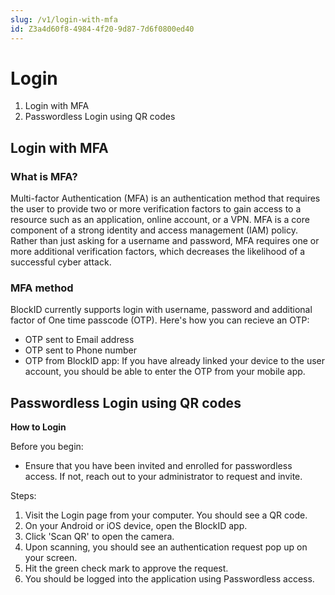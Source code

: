 ```yaml
---
slug: /v1/login-with-mfa
id: Z3a4d60f8-4984-4f20-9d87-7d6f0800ed40
---
```

# Login 

1. Login with MFA 
2. Passwordless Login using QR codes  

## Login with MFA
### What is MFA? 
Multi-factor Authentication (MFA) is an authentication method that requires the user to provide two or more verification factors to gain access to a resource such as an application, online account, or a VPN. MFA is a core component of a strong identity and access management (IAM) policy. Rather than just asking for a username and password, MFA requires one or more additional verification factors, which decreases the likelihood of a successful cyber attack. 

### MFA method 
BlockID currently supports login with username, password and additional factor of One time passcode (OTP). Here's how you can recieve an OTP: 

* OTP sent to Email address 
* OTP sent to Phone number 
* OTP from BlockID app: If you have already linked your device to the user account, you should be able to enter the OTP from your mobile app. 

## Passwordless Login using QR codes 
**How to Login**

Before you begin: 
* Ensure that you have been invited and enrolled for passwordless access. If not, reach out to your administrator to request and invite. 

Steps: 
1. Visit the Login page from your computer. You should see a QR code. 
2.  On your Android or iOS device, open the BlockID app. 
3. Click 'Scan QR' to open the camera. 
4. Upon scanning, you should see an authentication request pop up on your screen. 
5. Hit the green check mark to approve the request. 
6. You should be logged into the application using Passwordless access. 


